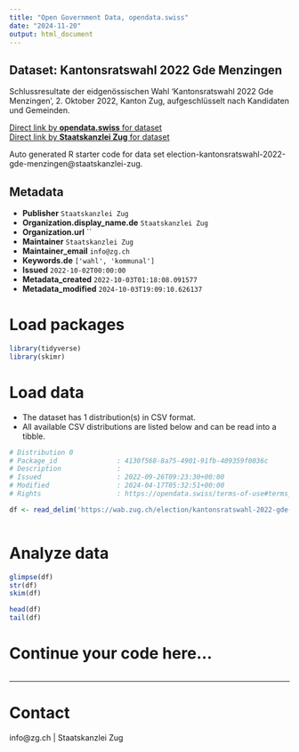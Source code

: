 ```yaml
---
title: "Open Government Data, opendata.swiss"
date: "2024-11-20"
output: html_document
---
```


## Dataset: Kantonsratswahl 2022 Gde Menzingen

Schlussresultate der eidgenössischen Wahl 'Kantonsratswahl 2022 Gde Menzingen', 2. Oktober 2022, Kanton Zug, aufgeschlüsselt nach Kandidaten und Gemeinden.

[Direct link by **opendata.swiss** for dataset](https://opendata.swiss/de/dataset/kantonsratswahl-2022-gde-menzingen)<br>
[Direct link by **Staatskanzlei Zug** for dataset](https://wab.zug.ch/election/kantonsratswahl-2022-gde-menzingen/data)

Auto generated R starter code for data set election-kantonsratswahl-2022-gde-menzingen@staatskanzlei-zug.

## Metadata

- **Publisher** `Staatskanzlei Zug`
- **Organization.display_name.de** `Staatskanzlei Zug`
- **Organization.url** ``
- **Maintainer** `Staatskanzlei Zug`
- **Maintainer_email** `info@zg.ch`
- **Keywords.de** `['wahl', 'kommunal']`
- **Issued** `2022-10-02T00:00:00`
- **Metadata_created** `2022-10-03T01:18:08.091577`
- **Metadata_modified** `2024-10-03T19:09:10.626137`


# Load packages

```r

library(tidyverse)
library(skimr)

```

# Load data

-   The dataset has 1 distribution(s) in CSV format.
-   All available CSV distributions are listed below and can be read into a tibble.

```r

# Distribution 0
# Package_id               : 4130f568-8a75-4901-91fb-409359f0036c
# Description              : 
# Issued                   : 2022-09-26T09:23:30+00:00
# Modified                 : 2024-04-17T05:32:51+00:00
# Rights                   : https://opendata.swiss/terms-of-use#terms_by

df <- read_delim('https://wab.zug.ch/election/kantonsratswahl-2022-gde-menzingen/data-csv')



```

# Analyze data

```r

glimpse(df)
str(df)
skim(df)

head(df)
tail(df)

```

# Continue your code here...

```r

```

------------------------------------------------------------------------

# Contact

info@zg.ch | Staatskanzlei Zug
